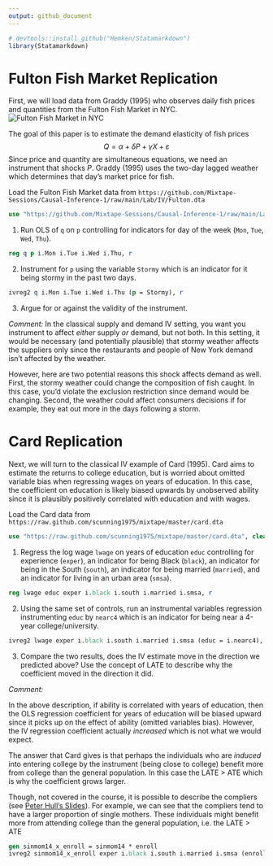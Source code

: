 ```yaml
---
output: github_document
---
```


```r
# devtools::install_github("Hemken/Statamarkdown")
library(Statamarkdown)
```

# Fulton Fish Market Replication

First, we will load data from Graddy (1995) who observes daily fish prices and quantities from the Fulton Fish Market in NYC.
![Fulton Fish Market in NYC](https://upload.wikimedia.org/wikipedia/commons/9/97/Fultonfishmarket.jpg)

The goal of this paper is to estimate the demand elasticity of fish prices
$$
Q = \alpha + \delta P + \gamma X + \varepsilon
$$
Since price and quantity are simultaneous equations, we need an instrument that shocks $P$. Graddy (1995) uses the two-day lagged weather which determines that day's market price for fish.

Load the Fulton Fish Market data from `https://github.com/Mixtape-Sessions/Causal-Inference-1/raw/main/Lab/IV/Fulton.dta`

```stata
use "https://github.com/Mixtape-Sessions/Causal-Inference-1/raw/main/Lab/IV/Fulton.dta", clear
```

1. Run OLS of `q` on `p` controlling for indicators for day of the week (`Mon`, `Tue`, `Wed`, `Thu`).

```stata
reg q p i.Mon i.Tue i.Wed i.Thu, r
```

2. Instrument for `p` using the variable `Stormy` which is an indicator for it being stormy in the past two days.

```stata
ivreg2 q i.Mon i.Tue i.Wed i.Thu (p = Stormy), r
```

3. Argue for or against the validity of the instrument. 

*Comment:*
In the classical supply and demand IV setting, you want you instrument to affect *either* supply *or* demand, but not both. In this setting, it would be necessary (and potentially plausible) that stormy weather affects the suppliers only since the restaurants and people of New York demand isn't affected by the weather. 

However, here are two potential reasons this shock affects demand as well. First, the stormy weather could change the composition of fish caught. In this case, you'd violate the exclusion restriction since demand would be changing. Second, the weather could affect consumers decisions if for example, they eat out more in the days following a storm.


# Card Replication

Next, we will turn to the classical IV example of Card (1995). Card aims to estimate the returns to college education, but is worried about omitted variable bias when regressing wages on years of education. In this case, the coefficient on education is likely biased upwards by unobserved ability since it is plausibly positively correlated with education and with wages. 

Load the Card data from `https://raw.github.com/scunning1975/mixtape/master/card.dta`

```stata
use "https://raw.github.com/scunning1975/mixtape/master/card.dta", clear
```

1. Regress the log wage `lwage` on years of education `educ` controlling for experience (`exper`), an indicator for being Black (`black`), an indicator for being in the South (`south`), an indicator for being married (`married`), and an indicator for living in an urban area (`smsa`).

```stata
reg lwage educ exper i.black i.south i.married i.smsa, r
```

2. Using the same set of controls, run an instrumental variables regression instrumenting `educ` by `nearc4` which is an indicator for being near a 4-year college/university. 

```stata
ivreg2 lwage exper i.black i.south i.married i.smsa (educ = i.nearc4), r
```

3. Compare the two results, does the IV estimate move in the direction we predicted above? Use the concept of LATE to describe why the coefficient moved in the direction it did.

*Comment:*

In the above description, if ability is correlated with years of education, then the OLS regression coefficient for years of education will be biased upward since it picks up on the effect of ability (omitted variables bias). However, the IV regression coefficient actually *increased* which is not what we would expect.

The answer that Card gives is that perhaps the individuals who are *induced* into entering college by the instrument (being close to college) benefit more from college than the general population. In this case the LATE > ATE which is why the coefficient grows larger.  

Though, not covered in the course, it is possible to describe the compliers (see [Peter Hull's Slides](https://nbviewer.org/github/Mixtape-Sessions/Instrumental-Variables/raw/main/Slides/03-HeterogeneousFX.pdf)). For example, we can see that the compliers tend to have a larger proportion of single mothers. These individuals might benefit more from attending college than the general population, i.e. the LATE > ATE

```stata
gen sinmom14_x_enroll = sinmom14 * enroll
ivreg2 sinmom14_x_enroll exper i.black i.south i.married i.smsa (enroll = i.nearc4)
```




